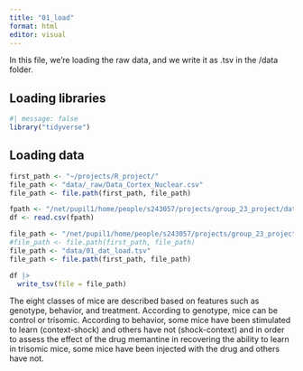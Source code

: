 ```yaml
---
title: "01_load"
format: html
editor: visual
---
```


In this file, we're loading the raw data, and we write it as .tsv in the /data folder.

## Loading libraries

```r
#| message: false
library("tidyverse")
```

## Loading data

```r
first_path <- "~/projects/R_project/"
file_path <- "data/_raw/Data_Cortex_Nuclear.csv" 
file_path <- file.path(first_path, file_path)

fpath <- "/net/pupil1/home/people/s243057/projects/group_23_project/data/_raw/Data_Cortex_Nuclear.csv"
df <- read.csv(fpath)
```

```r
file_path <- "/net/pupil1/home/people/s243057/projects/group_23_project/data/01_dat_load.tsv"
#file_path <- file.path(first_path, file_path)
file_path <- "data/01_dat_load.tsv"
file_path <- file.path(first_path, file_path)

df |>
  write_tsv(file = file_path)
```

The eight classes of mice are described based on features such as genotype, behavior, and treatment. According to genotype, mice can be control or trisomic. According to behavior, some mice have been stimulated to learn (context-shock) and others have not (shock-context) and in order to assess the effect of the drug memantine in recovering the ability to learn in trisomic mice, some mice have been injected with the drug and others have not.
